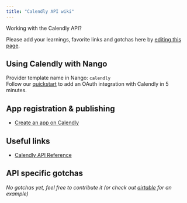 ```yaml
---
title: "Calendly API wiki"
---
```


Working with the Calendly API?

Please add your learnings, favorite links and gotchas here by [editing this page](https://github.com/nangohq/nango/tree/master/docs/docs/providers/Calendly.md).

## Using Calendly with Nango[](#using-calendly-with-nango "Direct link to Using Calendly with Nango")

Provider template name in Nango: `calendly`  
Follow our [quickstart](/quickstart) to add an OAuth integration with Calendly in 5 minutes.

## App registration & publishing[](#app-registration--publishing "Direct link to App registration & publishing")

* [Create an app on Calendly](https://developer.calendly.com/console/apps/new)

## Useful links[](#useful-links "Direct link to Useful links")

* [Calendly API Reference](https://developer.calendly.com/api-docs/)

## API specific gotchas[](#api-specific-gotchas "Direct link to API specific gotchas")

_No gotchas yet, feel free to contribute it (or check out [airtable](/providers/airtable) for an example)_